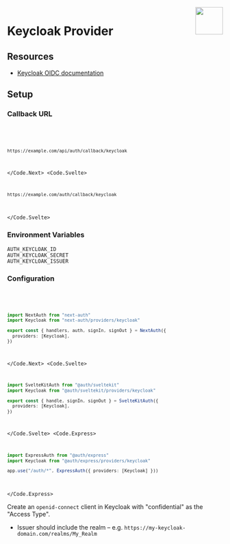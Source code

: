 
<img align="right" src="/img/providers/keycloak.svg" height="64" width="64" />

# Keycloak Provider

## Resources

- [Keycloak OIDC documentation](https://www.keycloak.org/docs/latest/server_admin/#_oidc_clients)

## Setup

### Callback URL

<Code>
  <Code.Next>

```bash
https://example.com/api/auth/callback/keycloak
```

  </Code.Next>
  <Code.Svelte>

```bash
https://example.com/auth/callback/keycloak
```

  </Code.Svelte>
</Code>

### Environment Variables

```
AUTH_KEYCLOAK_ID
AUTH_KEYCLOAK_SECRET
AUTH_KEYCLOAK_ISSUER
```

### Configuration

<Code>
  <Code.Next>

```ts filename="/auth.ts"
import NextAuth from "next-auth"
import Keycloak from "next-auth/providers/keycloak"

export const { handlers, auth, signIn, signOut } = NextAuth({
  providers: [Keycloak],
})
```

  </Code.Next>
  <Code.Svelte>

```ts filename="/src/auth.ts"
import SvelteKitAuth from "@auth/sveltekit"
import Keycloak from "@auth/sveltekit/providers/keycloak"

export const { handle, signIn, signOut } = SvelteKitAuth({
  providers: [Keycloak],
})
```

  </Code.Svelte>
  <Code.Express>

```ts filename="/src/app.ts"
import ExpressAuth from "@auth/express"
import Keycloak from "@auth/express/providers/keycloak"

app.use("/auth/*", ExpressAuth({ providers: [Keycloak] }))
```

  </Code.Express>
</Code>

Create an `openid-connect` client in Keycloak with "confidential" as the "Access Type".

- Issuer should include the realm – e.g. `https://my-keycloak-domain.com/realms/My_Realm`
